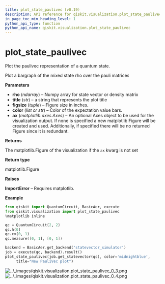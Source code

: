 ```yaml
---
title: plot_state_paulivec (v0.19)
description: API reference for qiskit.visualization.plot_state_paulivec in qiskit v0.19
in_page_toc_min_heading_level: 1
python_api_type: function
python_api_name: qiskit.visualization.plot_state_paulivec
---
```


<span id="plot-state-paulivec" />

# plot\_state\_paulivec

<Function id="qiskit.visualization.plot_state_paulivec" isDedicatedPage={true} github="https://github.com/qiskit/qiskit/tree/stable/0.14/qiskit/visualization/state_visualization.py" signature="plot_state_paulivec(rho, title='', figsize=None, color=None, ax=None)">
  Plot the paulivec representation of a quantum state.

  Plot a bargraph of the mixed state rho over the pauli matrices

  **Parameters**

  *   **rho** (*ndarray*) – Numpy array for state vector or density matrix
  *   **title** (*str*) – a string that represents the plot title
  *   **figsize** (*tuple*) – Figure size in inches.
  *   **color** (*list or str*) – Color of the expectation value bars.
  *   **ax** (*matplotlib.axes.Axes*) – An optional Axes object to be used for the visualization output. If none is specified a new matplotlib Figure will be created and used. Additionally, if specified there will be no returned Figure since it is redundant.

  **Returns**

  The matplotlib.Figure of the visualization if the `ax` kwarg is not set

  **Return type**

  matplotlib.Figure

  **Raises**

  **ImportError** – Requires matplotlib.

  **Example**

  ```python
  from qiskit import QuantumCircuit, BasicAer, execute
  from qiskit.visualization import plot_state_paulivec
  %matplotlib inline

  qc = QuantumCircuit(2, 2)
  qc.h(0)
  qc.cx(0, 1)
  qc.measure([0, 1], [0, 1])

  backend = BasicAer.get_backend('statevector_simulator')
  job = execute(qc, backend).result()
  plot_state_paulivec(job.get_statevector(qc), color='midnightblue',
       title="New PauliVec plot")
  ```

  ![../\_images/qiskit.visualization.plot\_state\_paulivec\_0\_3.png](/images/api/qiskit/0.19/qiskit.visualization.plot_state_paulivec_0_3.png) ![../\_images/qiskit.visualization.plot\_state\_paulivec\_0\_4.png](/images/api/qiskit/0.19/qiskit.visualization.plot_state_paulivec_0_4.png)
</Function>

